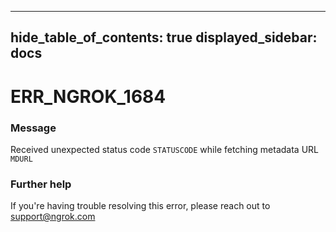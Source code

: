 

---
hide_table_of_contents: true
displayed_sidebar: docs
---


# ERR_NGROK_1684

### Message
Received unexpected status code `STATUSCODE` while fetching metadata URL `MDURL`

<ErrorDetails error="err_ngrok_1684" />



### Further help
If you're having trouble resolving this error, please reach out to [support@ngrok.com](mailto:support@ngrok.com?subject=Help%20with%20ERR_NGROK_1684)

